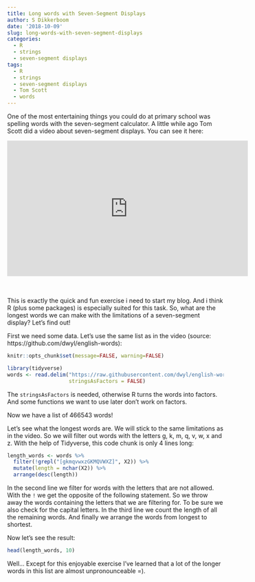 ```yaml
---
title: Long words with Seven-Segment Displays
author: S Dikkerboom
date: '2018-10-09'
slug: long-words-with-seven-segment-displays
categories:
  - R
  - strings
  - seven-segment displays
tags:
  - R
  - strings
  - seven-segment displays
  - Tom Scott
  - words
---
```


One of the most entertaining things you could do at primary school was spelling words with the seven-segment calculator. A little while ago Tom Scott did a video about seven-segment displays. You can see it here:

<iframe width="560" height="315" src="https://www.youtube.com/embed/zp4BMR88260" frameborder="0" allow="autoplay; encrypted-media" allowfullscreen></iframe>

<br></br>
This is exactly the quick and fun exercise i need to start my blog. And i think R (plus some packages) is especially suited for this task. So, what are the longest words we can make with the limitations of a seven-segment display? Let's find out! 

First we need some data. Let's use the same list as in the video (source: https://github.com/dwyl/english-words):


```r
knitr::opts_chunk$set(message=FALSE, warning=FALSE)
```


```r
library(tidyverse)
words <- read.delim("https://raw.githubusercontent.com/dwyl/english-words/master/words.txt", 
                    stringsAsFactors = FALSE)
```


The `stringsAsFactors` is needed, otherwise R turns the words into factors. And some functions we want to use later don't work on factors. 

Now we have a list of 466543 words! 

Let's see what the longest words are. We will stick to the same limitations as in the video. So we will filter out words with the letters g, k, m, q, v, w, x and z. With the help of Tidyverse, this code chunk is only 4 lines long:


```r
length_words <- words %>% 
  filter(!grepl("[gkmqvwxzGKMQVWXZ]", X2)) %>% 
  mutate(length = nchar(X2)) %>% 
  arrange(desc(length))
```

In the second line we filter for words with the letters that are not allowed. With the `!` we get the opposite of the following statement. So we throw away the words containing the letters that we are filtering for. To be sure we also check for the capital letters. In the third line we count the length of all the remaining words. And finally we arrange the words from longest to shortest.

Now let's see the result:

```r
head(length_words, 10)
```


Well... 
Except for this enjoyable exercise I've learned that a lot of the longer words in this list are almost unpronounceable =).

<br></br>

